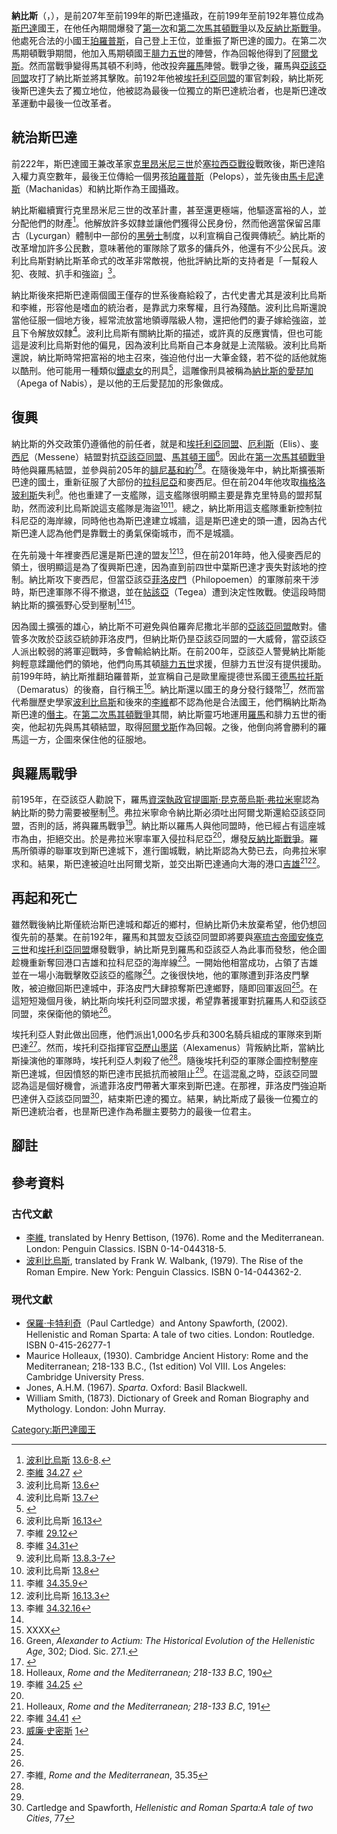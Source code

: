 {{Infobox Monarch
| name            =納比斯
| title           =[[斯巴達|斯巴達]]國王
| image           =NabisCoin.jpg
| caption         =<small>納比斯的錢幣，上頭以多里安希臘語寫著ΒΑΙΛΕΟΣ  ΝΑΒΙΟΣ ，即「國王納比斯的」之意<ref>{{cite web |url=http://www.snible.org/coins/hn/peloponnesus.html#Lacedaemon |title=Ancient coins of Peloponnesus|accessdate=2012-03-01 |work=Digital Historia Numorum}}</ref></small>
| reign           =前199年－前192年為國王 
| coronation      =
| othertitles     =
| full name       =
| predecessor     =[[珀羅普斯_(斯巴達)|珀羅普斯]]
| successor       =
| suc-type        =
| heir            =
| queen           =
| consort         =
| spouse 1        =
| spouse 2        =
| spouse 3        =
| spouse 4        =
| issue           =
| royal house     =
| dynasty         =歐里龐提德世系
| royal anthem    =
| father          =
| mother          =
| date of birth   =?
| place of birth  =
| date of death   =前192年
| place of death  =斯巴達
| date of burial  =
| place of burial =
|religion  =
}}

'''納比斯'''（{{lang-gr|Νάβις}}，{{bd|?||前192年}}），是前207年至前199年的斯巴達攝政，在前199年至前192年篡位成為[[斯巴達|斯巴達]]國王，在他任內期間爆發了[[第一次馬其頓戰爭|第一次]]和[[第二次馬其頓戰爭|第二次馬其頓戰爭]]以及[[反納比斯戰爭|反納比斯戰爭]]。他處死合法的小國王[[珀羅普斯_(斯巴達)|珀羅普斯]]，自己登上王位，並重振了斯巴達的國力。在第二次馬期頓戰爭期間，他加入馬期頓國王[[腓力五世_(馬其頓)|腓力五世]]的陣營，作為回報他得到了[[阿爾戈斯|阿爾戈斯]]。然而當戰爭變得馬其頓不利時，他改投奔[[羅馬共和國|羅馬]]陣營。戰爭之後，羅馬與[[亞該亞同盟|亞該亞同盟]]攻打了納比斯並將其擊敗。前192年他被[[埃托利亞同盟|埃托利亞同盟]]的軍官刺殺，納比斯死後斯巴達失去了獨立地位，他被認為最後一位獨立的斯巴達統治者，也是斯巴達改革運動中最後一位改革者。

==統治斯巴達==
前222年，斯巴達國王兼改革家[[克里昂米尼三世|克里昂米尼三世]]於[[塞拉西亞戰役|塞拉西亞戰役]]戰敗後，斯巴達陷入權力真空數年，最後王位傳給一個男孩[[珀羅普斯_(斯巴達)|珀羅普斯]]（Pelops），並先後由[[馬卡尼達斯|馬卡尼達斯]]（Machanidas）和納比斯作為王國攝政。

納比斯繼續實行克里昂米尼三世的改革計畫，甚至還更極端，他驅逐富裕的人，並分配他們的財產<ref name="Polybius 13.6-8">[[波利比烏斯|波利比烏斯]] [http://www.perseus.tufts.edu/cgi-bin/ptext?lookup=Plb.+13.6 13.6-8].</ref>。他解放許多奴隸並讓他們獲得公民身份，然而他適當保留呂庫古（Lycurgan）體制中一部份的[[黑勞士|黑勞士]]制度，以利宣稱自己復興傳統<ref name="Livy 34.27">[[李維|李維]] [http://mcadams.posc.mu.edu/txt/ah/Livy/Livy34.html 34.27] {{Wayback|url=http://mcadams.posc.mu.edu/txt/ah/Livy/Livy34.html |date=20170619223031 }}</ref>。納比斯的改革增加許多公民數，意味著他的軍隊除了眾多的傭兵外，他還有不少公民兵。波利比烏斯對納比斯革命式的改革非常敵視，他批評納比斯的支持者是「一幫殺人犯、夜賊、扒手和強盜」<ref name="Polybius 13.6">波利比烏斯 [http://www.perseus.tufts.edu/cgi-bin/ptext?lookup=Plb.+13.6 13.6]</ref>。

納比斯後來把斯巴達兩個國王僅存的世系後裔給殺了，古代史書尤其是波利比烏斯和李維，形容他是嗜血的統治者，是靠武力來奪權，且行為殘酷。波利比烏斯還說當他征服一個地方後，經常流放當地領導階級人物，還把他們的妻子嫁給強盜，並且下令解放奴隸<ref name="Polybius 13.7">波利比烏斯 [http://www.perseus.tufts.edu/cgi-bin/ptext?lookup=Plb.+13.7 13.7]</ref>。波利比烏斯有關納比斯的描述，或許真的反應實情，但也可能這是波利比烏斯對他的偏見，因為波利比烏斯自己本身就是上流階級。波利比烏斯還說，納比斯時常把富裕的地主召來，強迫他付出一大筆金錢，若不從的話他就施以酷刑。他可能用一種類似[[鐵處女|鐵處女]]的刑具<ref>{{cite web |url=http://penelope.uchicago.edu/Thayer/E/Roman/Texts/Polybius/13*.html |title=波利比烏斯 13.6}}</ref>，這雕像刑具被稱為[[納比斯的愛琵加|納比斯的愛琵加]]（Apega of Nabis），是以他的王后愛琵加的形象做成。

==復興==
納比斯的外交政策仍遵循他的前任者，就是和[[埃托利亞同盟|埃托利亞同盟]]、[[厄利斯|厄利斯]]（Elis）、[[麥西尼|麥西尼]]（Messene）結盟對抗[[亞該亞同盟|亞該亞同盟]]、[[馬其頓王國|馬其頓王國]]<ref name="Polybius 16.13">波利比烏斯 [http://www.perseus.tufts.edu/cgi-bin/ptext?lookup=Plb.+16.13 16.13]</ref>。因此在[[第一次馬其頓戰爭|第一次馬其頓戰爭]]時他與羅馬結盟，並參與前205年的[[腓尼基和約|腓尼基和約]]<ref name="Livy 29.12">李維 [http://mcadams.psc.mu.edu/txt/ah/Livy/Livy29.html 29.12]{{dead link|date=2018年1月 |bot=InternetArchiveBot |fix-attempted=yes }}</ref><ref name="Livy 34.31">李維 [http://mcadams.psc.mu.edu/txt/ah/Livy/Livy34.html 34.31]{{dead link|date=2018年1月 |bot=InternetArchiveBot |fix-attempted=yes }}</ref>。在隨後幾年中，納比斯擴張斯巴達的國土，重新征服了大部份的[[拉科尼亞|拉科尼亞]]和麥西尼。但在前204年他攻取[[梅格洛玻利斯|梅格洛玻利斯]]失利<ref name="Polybius 13.8.3-7">波利比烏斯 [http://www.perseus.tufts.edu/cgi-bin/ptext?lookup=Plb.+13.8 13.8.3-7]</ref>。他也重建了一支艦隊，這支艦隊很明顯主要是靠克里特島的盟邦幫助，然而波利比烏斯說這支艦隊是海盜<ref name="Polybius 13.8">波利比烏斯 [http://www.perseus.tufts.edu/cgi-bin/ptext?lookup=Plb.+13.8 13.8]</ref><ref name="Livy 34.35.9">李維 [http://mcadams.psc.mu.edu/txt/ah/Livy/Livy34.html 34.35.9]{{dead link|date=2018年1月 |bot=InternetArchiveBot |fix-attempted=yes }}</ref>。總之，納比斯用這支艦隊重新控制拉科尼亞的海岸線，同時他也為斯巴達建立城牆，這是斯巴達史的頭一遭，因為古代斯巴達人認為他們是靠戰士的勇氣保衛城市，而不是城牆。

在先前幾十年裡麥西尼還是斯巴達的盟友<ref name="Polybius 16.13a">波利比烏斯 [http://www.perseus.tufts.edu/cgi-bin/ptext?lookup=Plb.+16.13 16.13.3]</ref><ref name="Livy 34.32">李維 [http://mcadams.psc.mu.edu/txt/ah/Livy/Livy34.html 34.32.16]{{dead link|date=2018年1月 |bot=InternetArchiveBot |fix-attempted=yes }}</ref>，但在前201年時，他入侵麥西尼的領土，很明顯這是為了復興斯巴達，因為直到前四世中葉斯巴達才喪失對該地的控制。納比斯攻下麥西尼，但當亞該亞[[菲洛皮門|菲洛皮門]]（Philopoemen）的軍隊前來干涉時，斯巴達軍隊不得不撤退，並在[[帖該亞|帖該亞]]（Tegea）遭到決定性敗戰。使這段時間納比斯的擴張野心受到壓制<ref name="Polybius 16.13"/><ref>XXXX</ref>。

因為國土擴張的雄心，納比斯不可避免與伯羅奔尼撒北半部的[[亞該亞同盟|亞該亞同盟]]敵對。儘管多次敗於亞該亞統帥菲洛皮門，但納比斯仍昰亞該亞同盟的一大威脅，當亞該亞人派出較弱的將軍迎戰時，多會輸給納比斯。在前200年，亞該亞人警覺納比斯能夠輕意蹂躪他們的領地，他們向馬其頓[[腓力五世_(馬其頓)|腓力五世]]求援，但腓力五世沒有提供援助。前199年時，納比斯推翻珀羅普斯，並宣稱自己是歐里龐提德世系國王[[德馬拉托斯|德馬拉托斯]]（Demaratus）的後裔，自行稱王<ref name="Green302">Green, ''Alexander to Actium: The Historical Evolution of the Hellenistic Age'', 302; Diod. Sic. 27.1.</ref>。納比斯還以國王的身分發行錢幣<ref>{{cite book |last= Jones |first= A.H.M.|authorlink= |coauthors= |title= Sparta |year=1967 |publisher=Basil Blackwell |location=Oxford |isbn= |pages=158}}</ref>，然而當代希臘歷史學家[[波利比烏斯|波利比烏斯]]和後來的[[李維|李維]]都不認為他是合法國王，他們稱納比斯為斯巴達的[[僭主|僭主]]。在[[第二次馬其頓戰爭|第二次馬其頓戰爭]]其間，納比斯靈巧地運用[[羅馬共和國|羅馬]]和腓力五世的衝突，他起初先與馬其頓結盟，取得[[阿爾戈斯|阿爾戈斯]]作為回報。之後，他倒向將會勝利的羅馬這一方，企圖來保住他的征服地。

==與羅馬戰爭==
前195年，在亞該亞人勸說下，羅馬[[資深執政官|資深執政官]][[提圖斯·昆克蒂烏斯·弗拉米寧|提圖斯·昆克蒂烏斯·弗拉米寧]]認為納比斯的勢力需要被壓制<ref name="Holleaux190">Holleaux, ''Rome and the Mediterranean; 218-133 B.C'', 190</ref>。弗拉米寧命令納比斯必須吐出阿爾戈斯還給亞該亞同盟，否則的話，將與羅馬戰爭<ref name="Livy 34.25">李維 [http://mcadams.posc.mu.edu/txt/ah/Livy/Livy34.html 34.25] {{Wayback|url=http://mcadams.posc.mu.edu/txt/ah/Livy/Livy34.html |date=20170619223031 }}</ref>。納比斯以羅馬人與他同盟時，他已經占有這座城市為由，拒絕交出。於是弗拉米寧率軍入侵拉科尼亞<ref name="Livy 34.25"/>，爆發[[反納比斯戰爭|反納比斯戰爭]]。羅馬所領導的聯軍攻到斯巴達城下，進行圍城戰，納比斯認為大勢已去，向弗拉米寧求和。結果，斯巴達被迫吐出阿爾戈斯，並交出斯巴達通向大海的港口[[吉雄|吉雄]]<ref name="Holleaux191">Holleaux, ''Rome and the Mediterranean; 218-133 B.C'', 191</ref><ref name="Livy 34.41">李維 [http://mcadams.posc.mu.edu/txt/ah/Livy/Livy34.html 34.41] {{Wayback|url=http://mcadams.posc.mu.edu/txt/ah/Livy/Livy34.html |date=20170619223031 }}</ref>。

==再起和死亡==
雖然戰後納比斯僅統治斯巴達城和鄰近的鄉村，但納比斯仍未放棄希望，他仍想回復先前的基業。在前192年，羅馬和其盟友亞該亞同盟即將要與[[塞琉古帝國|塞琉古帝國]][[安條克三世|安條克三世]]和[[埃托利亞同盟|埃托利亞同盟]]爆發戰爭，納比斯見到羅馬和亞該亞人為此事而發愁，他企圖趁機重新奪回港口吉雄和拉科尼亞的海岸線<ref name="William Smith">[[威廉·史密斯_(辭典編纂者)|威廉·史密斯]] [http://www.perseus.tufts.edu/cgi-bin/ptext?doc=Perseus%3Atext%3A1999.04.0104;query=id%3D%2312514;layout=;loc=]</ref>。一開始他相當成功，占領了吉雄並在一場小海戰擊敗亞該亞的艦隊<ref name="William Smith"/>。之後很快地，他的軍隊遭到菲洛皮門擊敗，被迫撤回斯巴達城中，菲洛皮門大肆掠奪斯巴達鄉野，隨即回軍返回<ref name="William Smith"/>。在這短短幾個月後，納比斯向埃托利亞同盟求援，希望靠著援軍對抗羅馬人和亞該亞同盟，來保衛他的領地<ref name="William Smith"/>。

埃托利亞人對此做出回應，他們派出1,000名步兵和300名騎兵組成的軍隊來到斯巴達<ref name="Livy35.35">李維, ''Rome and the Mediterranean'', 35.35</ref>。然而，埃托利亞指揮官[[埃托利亞的亞歷山墨諾|亞歷山墨諾]]（Alexamenus）背叛納比斯，當納比斯操演他的軍隊時，埃托利亞人刺殺了他<ref name="Livy35.35"/>。隨後埃托利亞的軍隊企圖控制整座斯巴達城，但因憤怒的斯巴達市民抵抗而被阻止<ref name="Livy35.35"/>。在這混亂之時，亞該亞同盟認為這是個好機會，派遣菲洛皮門帶著大軍來到斯巴達。在那裡，菲洛皮門強迫斯巴達併入亞該亞同盟<ref name="Cartledge and Spawforth77">Cartledge and Spawforth, ''Hellenistic and Roman Sparta:A tale of two Cities'', 77</ref>，結束斯巴達的獨立。結果，納比斯成了最後一位獨立的斯巴達統治者，也昰斯巴達作為希臘主要勢力的最後一位君主。

==腳註==
{{reflist|2}}

==參考資料==
===古代文獻===
{{commons category|Nabis of Sparta}}
*[[李維|李維]], translated by Henry Bettison, (1976). Rome and the Mediterranean. London: Penguin Classics. ISBN 0-14-044318-5.
*[[波利比烏斯|波利比烏斯]], translated by Frank W. Walbank, (1979). The Rise of the Roman Empire. New York: Penguin Classics. ISBN 0-14-044362-2.

===現代文獻===
*[[保羅·卡特利奇|保羅·卡特利奇]]（Paul Cartledge）and Antony Spawforth, (2002). Hellenistic and Roman Sparta: A tale of two cities. London: Routledge. ISBN 0-415-26277-1
*Maurice Holleaux, (1930). Cambridge Ancient History: Rome and the Mediterranean; 218-133 B.C., (1st edition) Vol VIII. Los Angeles: Cambridge University Press.
*Jones, A.H.M. (1967). ''Sparta''. Oxford: Basil Blackwell.
*William Smith, (1873). Dictionary of Greek and Roman Biography and Mythology. London: John Murray.

{{Start box}}
{{S-reg}}
{{Succession box |
 title=[[斯巴達國王列表|斯巴達國王]] <br />歐里龐提德世系僭位者|
 before=[[珀羅普斯_(斯巴達)|珀羅普斯]] |
 after=斯巴達滅亡<br />併入[[亞該亞同盟|亞該亞同盟]]|
 years=前199年 – 前192年}}
{{End box}}


{{Authority control}}
[[Category:斯巴達國王|Category:斯巴達國王]]